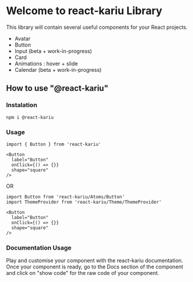 
# Welcome to react-kariu Library

This library will contain several useful components for your React projects.

- Avatar
- Button
- Input (beta + work-in-progress)
- Card
- Animations : hover + slide
- Calendar (beta + work-in-progress)

## How to use "@react-kariu"

### Instalation

```
npm i @react-kariu

```

### Usage

```
import { Button } from 'react-kariu'

<Button
  label="Button"
  onClick={() => {}}
  shape="square"
/>
```

OR 
```
import Button from 'react-kariu/Atoms/Button'
import ThemeProvider from 'react-kariu/Theme/ThemeProvider'

<Button
  label="Button"
  onClick={() => {}}
  shape="square"
/>
```


### Documentation Usage

Play and customise your component with the react-kariu documentation. Once your component is ready, go to the Docs section of the component
and click on "show code" for the raw code of your component.
